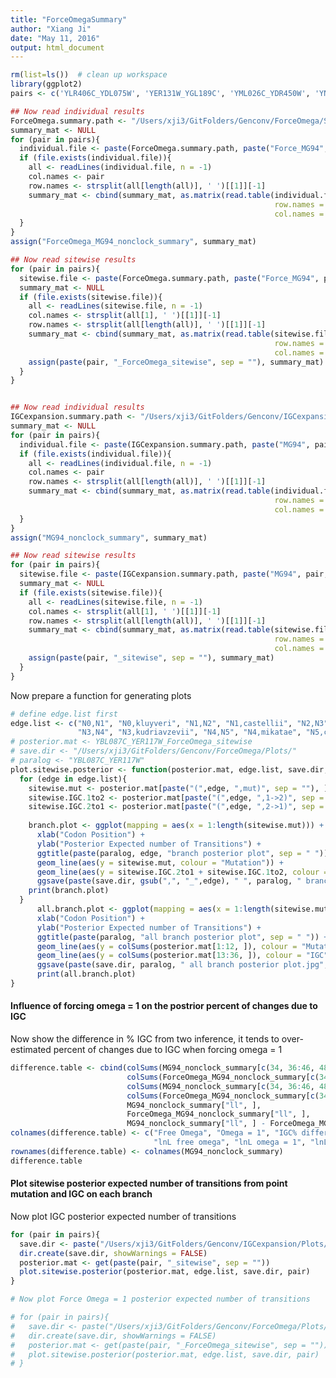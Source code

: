 ```yaml
---
title: "ForceOmegaSummary"
author: "Xiang Ji"
date: "May 11, 2016"
output: html_document
---
```


```r
rm(list=ls())  # clean up workspace
library(ggplot2)
pairs <- c('YLR406C_YDL075W', 'YER131W_YGL189C', 'YML026C_YDR450W', 'YNL301C_YOL120C', 'YNL069C_YIL133C', 'YMR143W_YDL083C', 'YJL177W_YKL180W', 'YBR191W_YPL079W', 'YER074W_YIL069C', 'YDR418W_YEL054C', 'YBL087C_YER117W', 'YLR333C_YGR027C', 'YMR142C_YDL082W', 'YER102W_YBL072C')

## Now read individual results
ForceOmega.summary.path <- "/Users/xji3/GitFolders/Genconv/ForceOmega/Summary/"
summary_mat <- NULL
for (pair in pairs){
  individual.file <- paste(ForceOmega.summary.path, paste("Force_MG94", pair, "nonclock_summary.txt", sep = "_"), sep = "")
  if (file.exists(individual.file)){
    all <- readLines(individual.file, n = -1)
    col.names <- pair
    row.names <- strsplit(all[length(all)], ' ')[[1]][-1]
    summary_mat <- cbind(summary_mat, as.matrix(read.table(individual.file,
                                                           row.names = row.names,
                                                           col.names = col.names)))
  }
}
assign("ForceOmega_MG94_nonclock_summary", summary_mat)

## Now read sitewise results
for (pair in pairs){
  sitewise.file <- paste(ForceOmega.summary.path, paste("Force_MG94", pair, "nonclock_sitewise_summary.txt", sep = "_"), sep = "")
  summary_mat <- NULL  
  if (file.exists(sitewise.file)){
    all <- readLines(sitewise.file, n = -1)
    col.names <- strsplit(all[1], ' ')[[1]][-1]
    row.names <- strsplit(all[length(all)], ' ')[[1]][-1]
    summary_mat <- cbind(summary_mat, as.matrix(read.table(sitewise.file,
                                                           row.names = row.names,
                                                           col.names = col.names)))
    assign(paste(pair, "_ForceOmega_sitewise", sep = ""), summary_mat)
  }
}


## Now read individual results
IGCexpansion.summary.path <- "/Users/xji3/GitFolders/Genconv/IGCexpansion/Summary/"
summary_mat <- NULL
for (pair in pairs){
  individual.file <- paste(IGCexpansion.summary.path, paste("MG94", pair, "nonclock_summary.txt", sep = "_"), sep = "")
  if (file.exists(individual.file)){
    all <- readLines(individual.file, n = -1)
    col.names <- pair
    row.names <- strsplit(all[length(all)], ' ')[[1]][-1]
    summary_mat <- cbind(summary_mat, as.matrix(read.table(individual.file,
                                                           row.names = row.names,
                                                           col.names = col.names)))
  }
}
assign("MG94_nonclock_summary", summary_mat)

## Now read sitewise results
for (pair in pairs){
  sitewise.file <- paste(IGCexpansion.summary.path, paste("MG94", pair, "nonclock_sitewise_summary.txt", sep = "_"), sep = "")
  summary_mat <- NULL  
  if (file.exists(sitewise.file)){
    all <- readLines(sitewise.file, n = -1)
    col.names <- strsplit(all[1], ' ')[[1]][-1]
    row.names <- strsplit(all[length(all)], ' ')[[1]][-1]
    summary_mat <- cbind(summary_mat, as.matrix(read.table(sitewise.file,
                                                           row.names = row.names,
                                                           col.names = col.names)))
    assign(paste(pair, "_sitewise", sep = ""), summary_mat)
  }
}

```

Now prepare a function for generating plots

```r
# define edge.list first
edge.list <- c("N0,N1", "N0,kluyveri", "N1,N2", "N1,castellii", "N2,N3", "N2,bayanus",
               "N3,N4", "N3,kudriavzevii", "N4,N5", "N4,mikatae", "N5,cerevisiae", "N5,paradoxus")
# posterior.mat <- YBL087C_YER117W_ForceOmega_sitewise
# save.dir <- "/Users/xji3/GitFolders/Genconv/ForceOmega/Plots/"
# paralog <- "YBL087C_YER117W"
plot.sitewise.posterior <- function(posterior.mat, edge.list, save.dir, paralog){
  for (edge in edge.list){
    sitewise.mut <- posterior.mat[paste("(",edge, ",mut)", sep = ""), ]
    sitewise.IGC.1to2 <- posterior.mat[paste("(",edge, ",1->2)", sep = ""), ]
    sitewise.IGC.2to1 <- posterior.mat[paste("(",edge, ",2->1)", sep = ""), ]
    
    branch.plot <- ggplot(mapping = aes(x = 1:length(sitewise.mut))) +
      xlab("Codon Position") + 
      ylab("Posterior Expected number of Transitions") + 
      ggtitle(paste(paralog, edge, "branch posterior plot", sep = " ")) +
      geom_line(aes(y = sitewise.mut, colour = "Mutation")) + 
      geom_line(aes(y = sitewise.IGC.2to1 + sitewise.IGC.1to2, colour = "IGC"))+
      ggsave(paste(save.dir, gsub(",", "_",edge), " ", paralog, " branch posterior plot.jpg", sep = ""))
    print(branch.plot)
  }
      all.branch.plot <- ggplot(mapping = aes(x = 1:length(sitewise.mut))) +
      xlab("Codon Position") + 
      ylab("Posterior Expected number of Transitions") + 
      ggtitle(paste(paralog, "all branch posterior plot", sep = " ")) +
      geom_line(aes(y = colSums(posterior.mat[1:12, ]), colour = "Mutation")) + 
      geom_line(aes(y = colSums(posterior.mat[13:36, ]), colour = "IGC"))+
      ggsave(paste(save.dir, paralog, " all branch posterior plot.jpg", sep = ""))
      print(all.branch.plot)
}
```

#### Influence of forcing omega = 1 on the postrior percent of changes due to IGC
Now show the difference in % IGC from two inference, it tends to over-estimated percent of changes due to IGC when forcing omega = 1
```r
difference.table <- cbind(colSums(MG94_nonclock_summary[c(34, 36:46, 48:57), ]) / colSums(MG94_nonclock_summary[c(34, 36:46, 48:58, 60:69), ]) ,
                          colSums(ForceOmega_MG94_nonclock_summary[c(34, 36:46, 48:57), ]) / colSums(ForceOmega_MG94_nonclock_summary[c(34, 36:46, 48:58, 60:69), ]),
                          colSums(MG94_nonclock_summary[c(34, 36:46, 48:57), ]) / colSums(MG94_nonclock_summary[c(34, 36:46, 48:58, 60:69), ]) -
                          colSums(ForceOmega_MG94_nonclock_summary[c(34, 36:46, 48:57), ]) / colSums(ForceOmega_MG94_nonclock_summary[c(34, 36:46, 48:58, 60:69), ]),
                          MG94_nonclock_summary["ll", ], 
                          ForceOmega_MG94_nonclock_summary["ll", ],
                          MG94_nonclock_summary["ll", ] - ForceOmega_MG94_nonclock_summary["ll", ])
colnames(difference.table) <- c("Free Omega", "Omega = 1", "IGC% difference", 
                                "lnL free omega", "lnL omega = 1", "lnL difference")
rownames(difference.table) <- colnames(MG94_nonclock_summary)
difference.table
```

#### Plot sitewise posterior expected number of transitions from point mutation and IGC on each branch
Now plot IGC posterior expected number of transitions
```r
for (pair in pairs){
  save.dir <- paste("/Users/xji3/GitFolders/Genconv/IGCexpansion/Plots/", pair, "/", sep = "")
  dir.create(save.dir, showWarnings = FALSE)
  posterior.mat <- get(paste(pair, "_sitewise", sep = ""))
  plot.sitewise.posterior(posterior.mat, edge.list, save.dir, pair)
}
```


```r
# Now plot Force Omega = 1 posterior expected number of transitions

# for (pair in pairs){
#   save.dir <- paste("/Users/xji3/GitFolders/Genconv/ForceOmega/Plots/", pair, "/", sep = "")
#   dir.create(save.dir, showWarnings = FALSE)
#   posterior.mat <- get(paste(pair, "_ForceOmega_sitewise", sep = ""))
#   plot.sitewise.posterior(posterior.mat, edge.list, save.dir, pair)
# }
```
